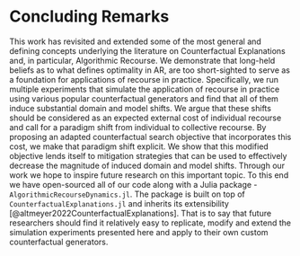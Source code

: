 # Concluding Remarks {#sec-conclusion}

This work has revisited and extended some of the most general and defining concepts underlying the literature on Counterfactual Explanations and, in particular, Algorithmic Recourse. We demonstrate that long-held beliefs as to what defines optimality in AR, are too short-sighted to serve as a foundation for applications of recourse in practice. Specifically, we run multiple experiments that simulate the application of recourse in practice using various popular counterfactual generators and find that all of them induce substantial domain and model shifts. We argue that these shifts should be considered as an expected external cost of individual recourse and call for a paradigm shift from individual to collective recourse. By proposing an adapted counterfactual search objective that incorporates this cost, we make that paradigm shift explicit. We show that this modified objective lends itself to mitigation strategies that can be used to effectively decrease the magnitude of induced domain and model shifts. Through our work we hope to inspire future research on this important topic. To this end we have open-sourced all of our code along with a Julia package - `AlgorithmicRecourseDynamics.jl`. The package is built on top of `CounterfactualExplanations.jl` and inherits its extensibility [@altmeyer2022CounterfactualExplanations]. That is to say that future researchers should find it relatively easy to replicate, modify and extend the simulation experiments presented here and apply to their own custom counterfactual generators. 